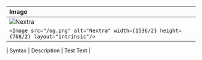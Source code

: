 

| Image |
| :--- |
| <Image src="/og.png" alt="Nextra" width={1536/2} height={768/2} layout="intrinsic"/> |
| `<Image src="/og.png" alt="Nextra" width={1536/2} height={768/2} layout="intrinsic"/>` |

| Syntax        | Description | Test Text     |
